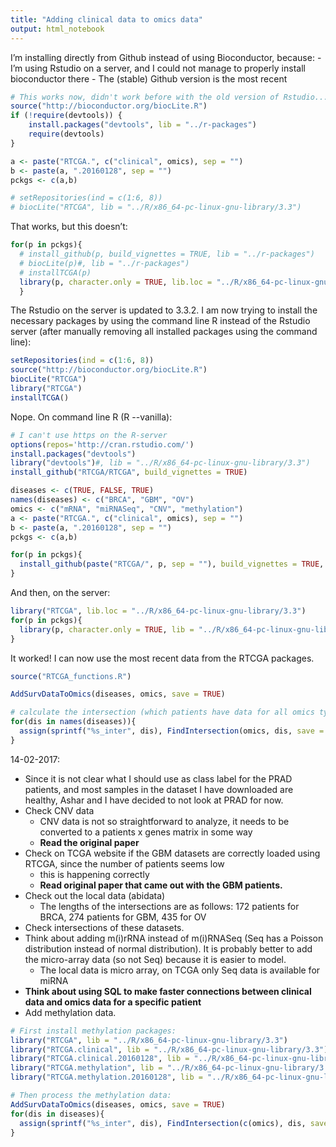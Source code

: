 ```yaml
---
title: "Adding clinical data to omics data"
output: html_notebook
---
```

I'm installing directly from Github instead of using Bioconductor, because:
- I'm using Rstudio on a server, and I could not manage to properly install bioconductor there
- The (stable) Github version is the most recent
```r
# This works now, didn't work before with the old version of Rstudio...
source("http://bioconductor.org/biocLite.R")
if (!require(devtools)) {
    install.packages("devtools", lib = "../r-packages")
    require(devtools)
}
```

```r
a <- paste("RTCGA.", c("clinical", omics), sep = "")
b <- paste(a, ".20160128", sep = "")
pckgs <- c(a,b)

# setRepositories(ind = c(1:6, 8))
# biocLite("RTCGA", lib = "../R/x86_64-pc-linux-gnu-library/3.3")
```
That works, but this doesn't:
```r
for(p in pckgs){
  # install_github(p, build_vignettes = TRUE, lib = "../r-packages")
  # biocLite(p)#, lib = "../r-packages")
  # installTCGA(p)
  library(p, character.only = TRUE, lib.loc = "../R/x86_64-pc-linux-gnu-library/3.3")
  }
```
The Rstudio on the server is updated to 3.3.2. I am now trying to install the necessary packages by using the command line R instead of the Rstudio server (after manually removing all installed packages using the command line):
```r
setRepositories(ind = c(1:6, 8))
source("http://bioconductor.org/biocLite.R")
biocLite("RTCGA")
library("RTCGA")
installTCGA()
```

Nope. On command line R (R \-\-vanilla):

```r
# I can't use https on the R-server
options(repos='http://cran.rstudio.com/')
install.packages("devtools")
library("devtools")#, lib = "../R/x86_64-pc-linux-gnu-library/3.3")
install_github("RTCGA/RTCGA", build_vignettes = TRUE)

diseases <- c(TRUE, FALSE, TRUE)
names(diseases) <- c("BRCA", "GBM", "OV")
omics <- c("mRNA", "miRNASeq", "CNV", "methylation")
a <- paste("RTCGA.", c("clinical", omics), sep = "")
b <- paste(a, ".20160128", sep = "")
pckgs <- c(a,b)

for(p in pckgs){
  install_github(paste("RTCGA/", p, sep = ""), build_vignettes = TRUE, force = TRUE)
}
```
And then, on the server:
```r
library("RTCGA", lib.loc = "../R/x86_64-pc-linux-gnu-library/3.3")
for(p in pckgs){
  library(p, character.only = TRUE, lib = "../R/x86_64-pc-linux-gnu-library/3.3")
}
```
It worked! I can now use the most recent data from the RTCGA packages.

```r
source("RTCGA_functions.R")

AddSurvDataToOmics(diseases, omics, save = TRUE)

# calculate the intersection (which patients have data for all omics types)
for(dis in names(diseases)){
  assign(sprintf("%s_inter", dis), FindIntersection(omics, dis, save = TRUE))
}
```
14-02-2017:

* Since it is not clear what I should use as class label for the PRAD patients, and most samples in the dataset I have downloaded are healthy, Ashar and I have decided to not look at PRAD for now.
* Check CNV data
    + CNV data is not so straightforward to analyze, it needs to be converted to a patients x genes matrix in some way
    + **Read the original paper**
* Check on TCGA website if the GBM datasets are correctly loaded using RTCGA, since the number of patients seems low
    + this is happening correctly
    + **Read original paper that came out with the GBM patients.**
* Check out the local data (abidata)
    + The lengths of the intersections are as follows: 172 patients for BRCA, 274 patients for GBM, 435 for OV
* Check intersections of these datasets.
* Think about adding m(i)rRNA instead of m(i)RNASeq (Seq has a Poisson distribution instead of normal distribution). It is probably better to add the micro-array data (so not Seq) because it is easier to model.
    + The local data is micro array, on TCGA only Seq data is available for miRNA
* **Think about using SQL to make faster connections between clinical data and omics data for a specific patient**
* Add methylation data.
```r
# First install methylation packages:
library("RTCGA", lib = "../R/x86_64-pc-linux-gnu-library/3.3")
library("RTCGA.clinical", lib = "../R/x86_64-pc-linux-gnu-library/3.3")
library("RTCGA.clinical.20160128", lib = "../R/x86_64-pc-linux-gnu-library/3.3")
library("RTCGA.methylation", lib = "../R/x86_64-pc-linux-gnu-library/3.3")
library("RTCGA.methylation.20160128", lib = "../R/x86_64-pc-linux-gnu-library/3.3")
```
```r
# Then process the methylation data:
AddSurvDataToOmics(diseases, omics, save = TRUE)
for(dis in diseases){
  assign(sprintf("%s_inter", dis), FindIntersection(c(omics), dis, save = FALSE))
}
```